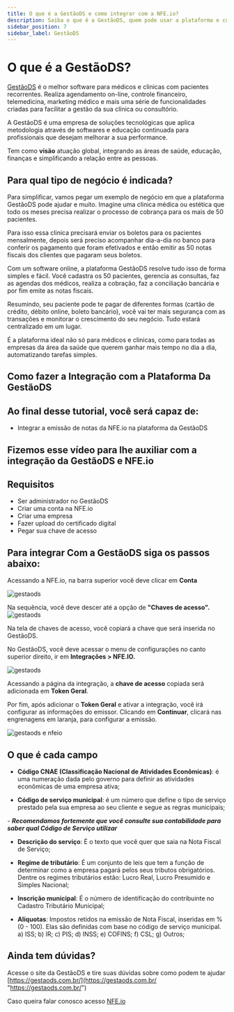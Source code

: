 ```yaml
---
title: O que é a GestãoDS e como integrar com a NFE.io?
description: Saiba o que é a GestãoDS, quem pode usar a plataforma e como integrar com a NFE.io para emissão automática de notas fiscais.
sidebar_position: 7
sidebar_label: GestãoDS
---
```

# O que é a GestãoDS?

[GestãoDS](https://gestaods.com.br/ "GestãoDS") é o melhor software para médicos e clinicas com pacientes recorrentes.
Realiza agendamento on-line, controle financeiro, telemedicina, marketing médico e mais uma série de funcionalidades criadas para facilitar a gestão da sua clínica ou consultório.

A GestãoDS é uma empresa de soluções tecnológicas que aplica metodologia através de softwares e educação continuada para profissionais que desejam melhorar a sua performance.

Tem como **visão** atuação global, integrando as áreas de saúde, educação, finanças e simplificando a relação entre as pessoas.

## Para qual tipo de negócio é indicada?
Para simplificar, vamos pegar um exemplo de negócio em que a plataforma GestãoDS pode ajudar e muito. Imagine uma clinica médica ou estética que todo os meses precisa realizar o processo de cobrança para os mais de 50 pacientes.

Para isso essa clinica precisará enviar os boletos para os pacientes mensalmente, depois será preciso acompanhar dia-a-dia no banco para conferir os pagamento que foram efetivados e então emitir as 50 notas fiscais dos clientes que pagaram seus boletos.

Com um software online, a plataforma GestãoDS resolve tudo isso de forma simples e fácil. Você cadastra os 50 pacientes, gerencia as consultas, faz as agendas dos médicos, realiza a cobração, faz a conciliação bancária e por fim emite as notas fiscais.

Resumindo, seu paciente pode te pagar de diferentes formas (cartão de crédito, débito online, boleto bancário), você vai ter mais segurança com as transações e monitorar o crescimento do seu negócio. Tudo estará centralizado em um lugar.

É a plataforma ideal não só para médicos e clinicas, como para todas as empresas da área da saúde que querem ganhar mais tempo no dia a dia, automatizando tarefas simples.

## Como fazer a Integração com a Plataforma Da GestãoDS

## **Ao final desse tutorial, você será capaz de**:
- Integrar a emissão de notas da NFE.io na plataforma da GestãoDS

## Fizemos esse vídeo para lhe auxiliar com a integração da GestãoDS e NFE.io

## Requisitos

- Ser administrador no GestãoDS
- Criar uma conta na NFE.io
- Criar uma empresa
- Fazer upload do certificado digital
- Pegar sua chave de acesso

## Para integrar Com a GestãoDS siga os passos abaixo:

Acessando a NFE.io, na barra superior você deve clicar em **Conta**

![gestaods](https://nfe.io/docs/app/uploads/2021/12/gestaods1.png)


Na sequência, você deve descer até a opção de **"Chaves de acesso".**
![gestaods](https://nfe.io/docs/app/uploads/2021/12/gestaods2.png)

Na tela de chaves de acesso, você copiará a chave que será inserida no GestãoDS.


No GestãoDS, você deve acessar o menu de configurações no canto superior direito, ir em **Integrações > NFE.IO.**

![gestaods](https://nfe.io/docs/app/uploads/2021/12/deepin-screen-recorder_brave-browser_20211203165856.gif)

Acessando a página da integração, a **chave de acesso** copiada será adicionada em **Token Geral**.


Por fim, após adicionar o **Token Geral** e ativar a integração, você irá configurar as informações do emissor. Clicando em **Continuar**, clicará nas engrenagens em laranja, para configurar a emissão.

![gestaods e nfeio](https://nfe.io/docs/app/uploads/2021/12/deepin-screen-recorder_brave-browser_20211203170226.gif)

## O que é cada campo

- **Código CNAE (Classificação Nacional de Atividades Econômicas)**: é uma numeração dada pelo governo para definir as atividades econômicas de uma empresa ativa;

- **Código de serviço municipal**: é um número que define o tipo de serviço prestado pela sua empresa ao seu cliente e segue as regras municipais;

*- **Recomendamos fortemente que você consulte sua contabilidade para saber qual Código de Serviço utilizar***

- **Descrição do serviço**: É o texto que você quer que saia na Nota Fiscal de Serviço;

- **Regime de tributário**: É um conjunto de leis que tem a função de determinar como a empresa pagará pelos seus tributos obrigatórios. Dentre os regimes tributários estão: Lucro Real, Lucro Presumido e Simples Nacional;

- **Inscrição municipal**: É o número de identificação do contribuinte no Cadastro Tributário Municipal;

- **Alíquotas**: Impostos retidos na emissão de Nota Fiscal, inseridas em % (0 - 100). Elas são definidas com base no código de serviço municipal.
a) ISS;
b) IR;
c) PIS;
d) INSS;
e) COFINS;
f) CSL;
g) Outros;


## Ainda tem dúvidas?

Acesse o site da GestãoDS e tire suas dúvidas sobre como podem te ajudar [https://gestaods.com.br/](https://gestaods.com.br/ "https://gestaods.com.br/")

Caso queira falar conosco acesso [NFE.io](http://nfe.io/contato "NFE.io")
